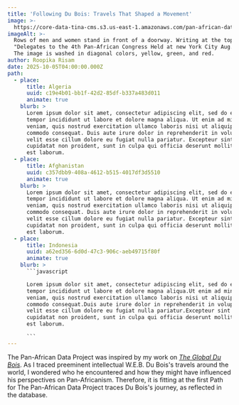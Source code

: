 ```yaml
---
title: 'Following Du Bois: Travels That Shaped a Movement'
image: >-
  https://core-data-tina-cms.s3.us-east-1.amazonaws.com/pan-african-data-content/GettyImages-514974802.jpg
imageAlt: >-
  Rows of men and women stand in front of a doorway. Writing at the top reads
  "Delegates to the 4th Pan-African Congress Held at new York City Aug. 1927.
  The image is washed in diagonal colors, yellow, green, and red.
author: Roopika Risam
date: 2025-10-05T04:00:00.000Z
path:
  - place:
      title: Algeria
      uuid: c19e4b01-bb1f-42d2-85df-b337a483d011
      animate: true
    blurb: >
      Lorem ipsum dolor sit amet, consectetur adipiscing elit, sed do eiusmod
      tempor incididunt ut labore et dolore magna aliqua. Ut enim ad minim
      veniam, quis nostrud exercitation ullamco laboris nisi ut aliquip ex ea
      commodo consequat. Duis aute irure dolor in reprehenderit in voluptate
      velit esse cillum dolore eu fugiat nulla pariatur. Excepteur sint occaecat
      cupidatat non proident, sunt in culpa qui officia deserunt mollit anim id
      est laborum.
  - place:
      title: Afghanistan
      uuid: c357dbb9-408a-4612-b515-4017df3d5510
      animate: true
    blurb: >
      Lorem ipsum dolor sit amet, consectetur adipiscing elit, sed do eiusmod
      tempor incididunt ut labore et dolore magna aliqua. Ut enim ad minim
      veniam, quis nostrud exercitation ullamco laboris nisi ut aliquip ex ea
      commodo consequat. Duis aute irure dolor in reprehenderit in voluptate
      velit esse cillum dolore eu fugiat nulla pariatur. Excepteur sint occaecat
      cupidatat non proident, sunt in culpa qui officia deserunt mollit anim id
      est laborum.
  - place:
      title: Indonesia
      uuid: a62ed356-6d0d-47c3-906c-aeb49715f80f
      animate: true
    blurb: >
      ```javascript

      Lorem ipsum dolor sit amet, consectetur adipiscing elit, sed do eiusmod
      tempor incididunt ut labore et dolore magna aliqua.Ut enim ad minim
      veniam, quis nostrud exercitation ullamco laboris nisi ut aliquip ex ea
      commodo consequat.Duis aute irure dolor in reprehenderit in voluptate
      velit esse cillum dolore eu fugiat nulla pariatur.Excepteur sint occaecat
      cupidatat non proident, sunt in culpa qui officia deserunt mollit anim id
      est laborum.

      ```
---
```


The Pan-African Data Project was inspired by my work on *[The Global Du Bois](https://globaldubois.org)*. As I traced preeminent intellectual W\.E.B. Du Bois's travels around the world, I wondered who he encountered and how they might have influenced his perspectives on Pan-Africanism. Therefore, it is fitting at the first Path for The Pan-African Data Project traces Du Bois's journey, as reflected in the database. 
